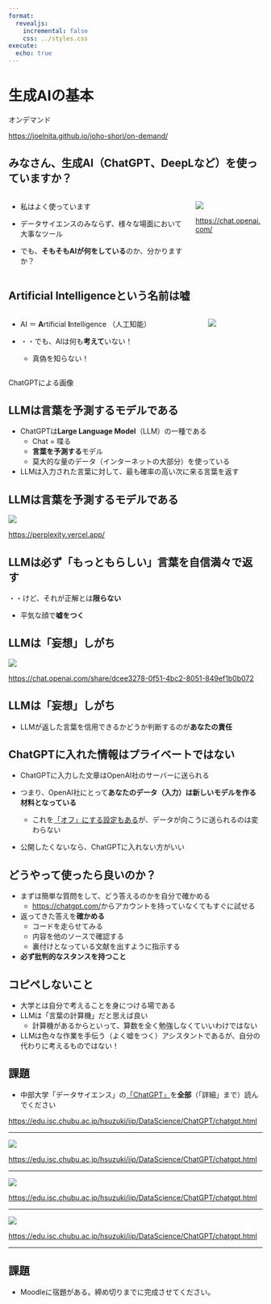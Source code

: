 ```yaml
---
format:
  revealjs:
    incremental: false
    css: ../styles.css
execute: 
  echo: true
---
```


# 生成AIの基本

オンデマンド

<https://joelnita.github.io/joho-shori/on-demand/>

## みなさん、生成AI（ChatGPT、DeepLなど）を使っていますか？

:::: {.columns}

::: {.column}
- 私はよく使っています

- データサイエンスのみならず、様々な場面において大事なツール

- でも、**そもそもAIが何をしている**のか、分かりますか？
:::

::: {.column}
![](../images/chatgpt.png)

<https://chat.openai.com/>
:::

::::

## Artificial Intelligenceという名前は嘘

::: {.columns}
::: {.column}

- AI ＝ **A**rtificial **I**ntelligence （人工知能）

- ・・でも、AIは何も**考えて**いない！
  - 真偽を知らない！

:::
::: {.column}
![](../images/no_ai.png)
:::
:::

::: {.aside}
ChatGPTによる画像
:::

## LLMは言葉を予測するモデルである

- ChatGPTは**Large Language Model**（LLM）の一種である
  - Chat = 喋る
  - **言葉を予測する**モデル
  - 莫大的な量のデータ（インターネットの大部分）を使っている

- LLMは入力された言葉に対して、最も確率の高い次に来る言葉を返す

## LLMは言葉を予測するモデルである

![](../images/perplexity.png)

<https://perplexity.vercel.app/>

## LLMは必ず「もっともらしい」言葉を自信満々で返す

・・けど、それが正解とは**限らない**

- 平気な顔で**嘘をつく**

## LLMは「妄想」しがち

![](../images/mei.png)

<https://chat.openai.com/share/dcee3278-0f51-4bc2-8051-849ef1b0b072>

## LLMは「妄想」しがち

- LLMが返した言葉を信用できるかどうか判断するのが**あなたの責任**

## ChatGPTに入れた情報はプライベートではない

- ChatGPTに入力した文章はOpenAI社のサーバーに送られる

- つまり、OpenAI社にとって**あなたのデータ（入力）は新しいモデルを作る材料となっている**
  - これを[「オフ」にする設定もある](https://help.openai.com/en/articles/5722486-how-your-data-is-used-to-improve-model-performance)が、データが向こうに送られるのは変わらない

- 公開したくないなら、ChatGPTに入れない方がいい

## どうやって使ったら良いのか？

- まずは簡単な質問をして、どう答えるのかを自分で確かめる
  - <https://chatgpt.com/>からアカウントを持っていなくてもすぐに試せる

- 返ってきた答えを**確かめる**
  - コードを走らせてみる
  - 内容を他のソースで確認する
  - 裏付けとなっている文献を出すように指示する

- **必ず批判的なスタンスを持つこと**

## コピペしないこと

- 大学とは自分で考えることを身につける場である
- LLMは「言葉の計算機」だと思えば良い
  - 計算機があるからといって、算数を全く勉強しなくていいわけではない
- LLMは色々な作業を手伝う（よく嘘をつく）アシスタントであるが、自分の代わりに考えるものではない！

## 課題

- 中部大学「データサイエンス」の[「ChatGPT」](https://edu.isc.chubu.ac.jp/hsuzuki/iip/DataScience/ChatGPT/chatgpt.html)を**全部**（「詳細」まで）読んでください

<https://edu.isc.chubu.ac.jp/hsuzuki/iip/DataScience/ChatGPT/chatgpt.html>

---

![](../images/chubu_chatgpt.png)

::: {.aside}
<https://edu.isc.chubu.ac.jp/hsuzuki/iip/DataScience/ChatGPT/chatgpt.html>
:::

---

![](../images/chubu_chatgpt-2_annotated.png)

::: {.aside}
<https://edu.isc.chubu.ac.jp/hsuzuki/iip/DataScience/ChatGPT/chatgpt.html>
:::

---

![](../images/chubu_chatgpt-3.png)

::: {.aside}
<https://edu.isc.chubu.ac.jp/hsuzuki/iip/DataScience/ChatGPT/chatgpt.html>
:::

---

## 課題

- Moodleに宿題がある。締め切りまでに完成させてください。
